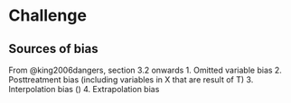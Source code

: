 # Challenge

## Sources of bias
From @king2006dangers, section 3.2 onwards
1. Omitted variable bias
2. Posttreatment bias (including variables in X that are result of T)
3. Interpolation bias ()
4. Extrapolation bias
